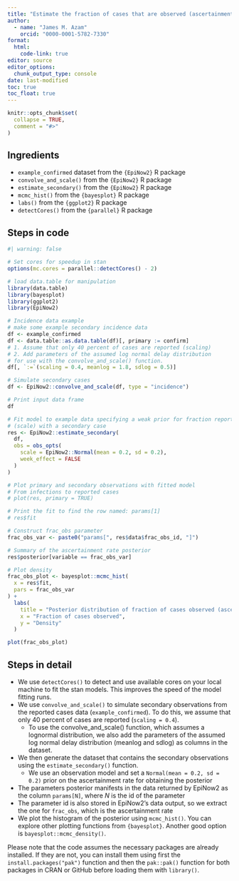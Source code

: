 ```yaml
---
title: "Estimate the fraction of cases that are observed (ascertainment) using EpiNow2"
author:
  - name: "James M. Azam"
    orcid: "0000-0001-5782-7330"
format:
  html:
    code-link: true
editor: source
editor_options:
  chunk_output_type: console
date: last-modified
toc: true
toc_float: true
---
```


```r
knitr::opts_chunk$set(
  collapse = TRUE,
  comment = "#>"
)
```

## Ingredients

- `example_confirmed` dataset from the `{EpiNow2}` R package
- `convolve_and_scale()` from the `{EpiNow2}` R package
- `estimate_secondary()` from the `{EpiNow2}` R package
- `mcmc_hist()` from the `{bayesplot}` R package
- `labs()` from the `{ggplot2}` R package
- `detectCores()` from the `{parallel}` R package

## Steps in code

```r
#| warning: false

# Set cores for speedup in stan
options(mc.cores = parallel::detectCores() - 2)

# load data.table for manipulation
library(data.table)
library(bayesplot)
library(ggplot2)
library(EpiNow2)

# Incidence data example
# make some example secondary incidence data
df <- example_confirmed
df <- data.table::as.data.table(df)[, primary := confirm]
# 1. Assume that only 40 percent of cases are reported (scaling)
# 2. Add parameters of the assumed log normal delay distribution
# for use with the convolve_and_scale() function.
df[, `:=`(scaling = 0.4, meanlog = 1.8, sdlog = 0.5)]

# Simulate secondary cases
df <- EpiNow2::convolve_and_scale(df, type = "incidence")

# Print input data frame 
df

# Fit model to example data specifying a weak prior for fraction reported
# (scale) with a secondary case
res <- EpiNow2::estimate_secondary(
  df,
  obs = obs_opts(
    scale = EpiNow2::Normal(mean = 0.2, sd = 0.2),
    week_effect = FALSE
  )
)

# Plot primary and secondary observations with fitted model
# From infections to reported cases
# plot(res, primary = TRUE)

# Print the fit to find the row named: params[1]
# res$fit

# Construct frac_obs parameter
frac_obs_var <- paste0("params[", res$data$frac_obs_id, "]")

# Summary of the ascertainment rate posterior
res$posterior[variable == frac_obs_var]

# Plot density
frac_obs_plot <- bayesplot::mcmc_hist(
  x = res$fit,
  pars = frac_obs_var
) +
  labs(
    title = "Posterior distribution of fraction of cases observed (ascertainment)",
    x = "Fraction of cases observed",
    y = "Density"
  )

plot(frac_obs_plot)
```

## Steps in detail

<!-- OPTIONAL -->

<!-- reduce length of strings with a large language model like chatgpt -->

- We use `detectCores()` to detect and use available cores on your local machine to fit the stan models. This improves the speed of the model fitting runs.
- We use `convolve_and_scale()` to simulate secondary observations from the reported cases data (`example_confirmed`). To do this, we assume that only 40 percent of cases are reported (`scaling = 0.4`).
  - To use the convolve_and_scale() function, which assumes a lognormal distribution, we also add the parameters of the assumed log normal delay distribution (meanlog and sdlog) as columns in the dataset.
- We then generate the dataset that contains the secondary observations using the `estimate_secondary()` function.
  - We use an observation model and set a `Normal(mean = 0.2, sd = 0.2)` prior on the ascertainment rate for obtaining the posterior
- The parameters posterior manifests in the data returned by EpiNow2 as the column `params[N]`, where $N$ is the id of the parameter
- The parameter id is also stored in EpiNow2's data output, so we extract the one for `frac_obs`, which is the ascertainment rate
- We plot the histogram of the posterior using `mcmc_hist()`. You can explore other plotting functions from `{bayesplot}`. Another good option is `bayesplot::mcmc_density()`.

<!-- must: keep to warn users on how to install packages -->

Please note that the code assumes the necessary packages are already installed. If they are not, you can install them using first the `install.packages("pak")` function and then the `pak::pak()` function for both packages in CRAN or GitHub before loading them with `library()`. 
